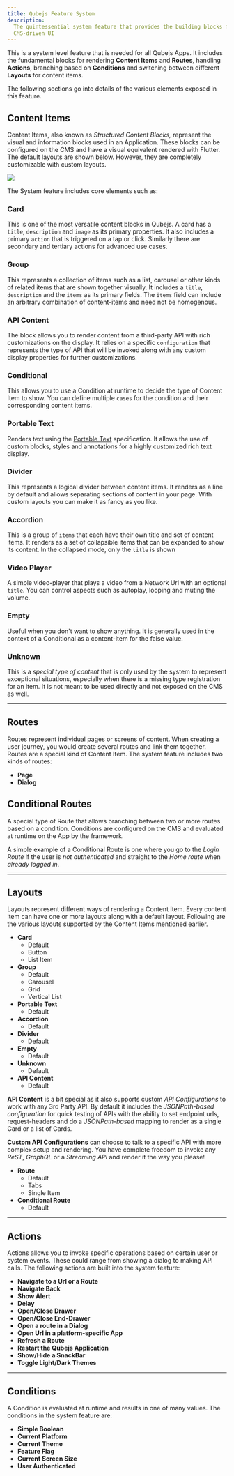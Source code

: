 ```yaml
---
title: Qubejs Feature System
description:
  The quintessential system feature that provides the building blocks for
  CMS-driven UI
---
```



<PubBadge name="vyuh_feature_system" />

This is a system level feature that is needed for all Qubejs Apps. It includes the
fundamental blocks for rendering **Content Items** and **Routes**, handling
**Actions**, branching based on **Conditions** and switching between different
**Layouts** for content items.

The following sections go into details of the various elements exposed in this
feature.

## Content Items

Content Items, also known as _Structured Content Blocks,_ represent the visual
and information blocks used in an Application. These blocks can be configured on
the CMS and have a visual equivalent rendered with Flutter. The default layouts
are shown below. However, they are completely customizable with custom layouts.

![](images/feature-system-components.png)

The System feature includes core elements such as:

### **Card**

This is one of the most versatile content blocks in Qubejs. A card has a `title`,
`description` and `image` as its primary properties. It also includes a primary
`action` that is triggered on a tap or click. Similarly there are secondary and
tertiary actions for advanced use cases.

### **Group**

This represents a collection of items such as a list, carousel or other kinds of
related items that are shown together visually. It includes a `title`,
`description` and the `items` as its primary fields. The `items` field can
include an arbitrary combination of content-items and need not be homogenous.

### **API Content**

The block allows you to render content from a third-party API with rich
customizations on the display. It relies on a specific `configuration` that
represents the type of API that will be invoked along with any custom display
properties for further customizations.

### **Conditional**

This allows you to use a Condition at runtime to decide the type of Content Item
to show. You can define multiple `cases` for the condition and their
corresponding content items.

### **Portable Text**

Renders text using the
[Portable Text](https://github.com/portabletext/portabletext) specification. It
allows the use of custom blocks, styles and annotations for a highly customized
rich text display.

### **Divider**

This represents a logical divider between content items. It renders as a line by
default and allows separating sections of content in your page. With custom
layouts you can make it as fancy as you like.

### **Accordion**

This is a group of `items` that each have their own title and set of content
items. It renders as a set of collapsible items that can be expanded to show its
content. In the collapsed mode, only the `title` is shown

### **Video Player**

A simple video-player that plays a video from a Network Url with an optional
`title`. You can control aspects such as autoplay, looping and muting the
volume.

### **Empty**

Useful when you don't want to show anything. It is generally used in the context
of a Conditional as a content-item for the false value.

### **Unknown**

This is a _special type of content_ that is only used by the system to represent
exceptional situations, especially when there is a missing type registration for
an item. It is not meant to be used directly and not exposed on the CMS as well.

---

## Routes

Routes represent individual pages or screens of content. When creating a user
journey, you would create several routes and link them together. Routes are a
special kind of Content Item. The system feature includes two kinds of routes:

- **Page**
- **Dialog**

## Conditional Routes

A special type of Route that allows branching between two or more routes based
on a condition. Conditions are configured on the CMS and evaluated at runtime on
the App by the framework.

A simple example of a Conditional Route is one where you go to the _Login Route_
if the user is _not authenticated_ and straight to the _Home route_ when
_already logged in_.

---

## Layouts

Layouts represent different ways of rendering a Content Item. Every content item
can have one or more layouts along with a default layout. Following are the
various layouts supported by the Content Items mentioned earlier.

- **Card**
  - Default
  - Button
  - List Item
- **Group**
  - Default
  - Carousel
  - Grid
  - Vertical List
- **Portable Text**
  - Default
- **Accordion**
  - Default
- **Divider**
  - Default
- **Empty**
  - Default
- **Unknown**
  - Default
- **API Content**
  - Default

<Aside title={'API Configurations'}>

**API Content** is a bit special as it also supports custom _API Configurations_
to work with any 3rd Party API. By default it includes the _JSONPath-based
configuration_ for quick testing of APIs with the ability to set endpoint urls,
request-headers and do a _JSONPath-based_ mapping to render as a single Card or
a list of Cards.

**Custom API Configurations** can choose to talk to a specific API with more
complex setup and rendering. You have complete freedom to invoke any _ReST_,
_GraphQL_ or a _Streaming API_ and render it the way you please!

</Aside>

- **Route**
  - Default
  - Tabs
  - Single Item
- **Conditional Route**
  - Default

---

## Actions

Actions allows you to invoke specific operations based on certain user or system
events. These could range from showing a dialog to making API calls. The
following actions are built into the system feature:

- **Navigate to a Url or a Route**
- **Navigate Back**
- **Show Alert**
- **Delay**
- **Open/Close Drawer**
- **Open/Close End-Drawer**
- **Open a route in a Dialog**
- **Open Url in a platform-specific App**
- **Refresh a Route**
- **Restart the Qubejs Application**
- **Show/Hide a SnackBar**
- **Toggle Light/Dark Themes**

---

## Conditions

A Condition is evaluated at runtime and results in one of many values. The
conditions in the system feature are:

- **Simple Boolean**
- **Current Platform**
- **Current Theme**
- **Feature Flag**
- **Current Screen Size**
- **User Authenticated**
